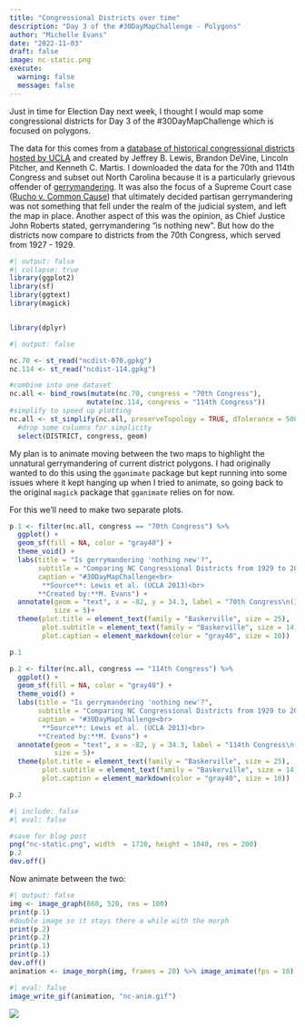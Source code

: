 ```yaml
---
title: "Congressional Districts over time"
description: "Day 3 of the #30DayMapChallenge - Polygons"
author: "Michelle Evans"
date: "2022-11-03"
draft: false
image: nc-static.png
execute:
  warning: false
  message: false
---
```


Just in time for Election Day next week, I thought I would map some congressional districts for Day 3 of the #30DayMapChallenge which is focused on polygons.

The data for this comes from a [database of historical congressional districts hosted by UCLA](https://cdmaps.polisci.ucla.edu/) and created by Jeffrey B. Lewis, Brandon DeVine, Lincoln Pitcher, and Kenneth C. Martis. I downloaded the data for the 70th and 114th Congress and subset out North Carolina because it is a particularly grievous offender of [gerrymandering](https://gerrymander.princeton.edu/reforms/NC). It was also the focus of a Supreme Court case ([Rucho v. Common Cause](https://www.scotusblog.com/2019/06/opinion-analysis-no-role-for-courts-in-partisan-gerrymandering/)) that ultimately decided partisan gerrymandering was not something that fell under the realm of the judicial system, and left the map in place. Another aspect of this was the opinion, as Chief Justice John Roberts stated, gerrymandering "is nothing new". But how do the districts now compare to districts from the 70th Congress, which served from 1927 - 1929.

```r
#| output: false
#| collapse: true
library(ggplot2)
library(sf)
library(ggtext)
library(magick)


library(dplyr)
```


```r
#| output: false

nc.70 <- st_read("ncdist-070.gpkg")
nc.114 <- st_read("ncdist-114.gpkg")

#combine into one dataset
nc.all <- bind_rows(mutate(nc.70, congress = "70th Congress"),
                   mutate(nc.114, congress = "114th Congress"))
#simplify to speed up plotting
nc.all <- st_simplify(nc.all, preserveTopology = TRUE, dTolerance = 500) %>%
  #drop some columns for simplicity
  select(DISTRICT, congress, geom)
```

My plan is to animate moving between the two maps to highlight the unnatural gerrymandering of current district polygons. I had originally wanted to do this using the `gganimate` package but kept running into some issues where it kept hanging up when I tried to animate, so going back to the original `magick` package that `gganimate` relies on for now.

For this we'll need to make two separate plots.


```r
p.1 <- filter(nc.all, congress == "70th Congress") %>%
  ggplot() +
  geom_sf(fill = NA, color = "gray40") +
  theme_void() +
  labs(title = "Is gerrymandering 'nothing new'?",
       subtitle = "Comparing NC Congressional Districts from 1929 to 2017",
       caption = "#30DayMapChallenge<br>
        **Source**: Lewis et al. (UCLA 2013)<br>
       **Created by:**M. Evans") +
  annotate(geom = "text", x = -82, y = 34.3, label = "70th Congress\n(1927-1929)", family = "Baskerville",
           size = 5)+
  theme(plot.title = element_text(family = "Baskerville", size = 25),
        plot.subtitle = element_text(family = "Baskerville", size = 14),
        plot.caption = element_markdown(color = "gray40", size = 10))

p.1
```

```r
p.2 <- filter(nc.all, congress == "114th Congress") %>%
  ggplot() +
  geom_sf(fill = NA, color = "gray40") +
  theme_void() +
  labs(title = "Is gerrymandering 'nothing new'?",
       subtitle = "Comparing NC Congressional Districts from 1929 to 2017",
       caption = "#30DayMapChallenge<br>
        **Source**: Lewis et al. (UCLA 2013)<br>
       **Created by:**M. Evans") +
  annotate(geom = "text", x = -82, y = 34.3, label = "114th Congress\n(2015-2017)", family = "Baskerville",
           size = 5)+
  theme(plot.title = element_text(family = "Baskerville", size = 25),
        plot.subtitle = element_text(family = "Baskerville", size = 14),
        plot.caption = element_markdown(color = "gray40", size = 10))

p.2
```

```r
#| include: false
#| eval: false

#save for blog post
png("nc-static.png", width  = 1720, height = 1040, res = 200)
p.2
dev.off()
```


Now animate between the two:

```r
#| output: false
img <- image_graph(860, 520, res = 100)
print(p.1)
#double image so it stays there a while with the morph
print(p.2)
print(p.2)
print(p.1)
print(p.1)
dev.off()
animation <- image_morph(img, frames = 20) %>% image_animate(fps = 10)
```

```r
#| eval: false
image_write_gif(animation, "nc-anim.gif")
```

![](nc-anim.gif)